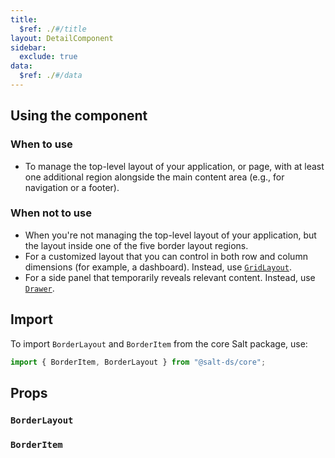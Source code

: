 ```yaml
---
title:
  $ref: ./#/title
layout: DetailComponent
sidebar:
  exclude: true
data:
  $ref: ./#/data
---
```


## Using the component

### When to use

- To manage the top-level layout of your application, or page, with at least one additional region alongside the main content area (e.g., for navigation or a footer).

### When not to use

- When you're not managing the top-level layout of your application, but the layout inside one of the five border layout regions.
- For a customized layout that you can control in both row and column dimensions (for example, a dashboard). Instead, use [`GridLayout`](./grid-layout).
- For a side panel that temporarily reveals relevant content. Instead, use [`Drawer`](../drawer).

## Import

To import `BorderLayout` and `BorderItem` from the core Salt package, use:

```js
import { BorderItem, BorderLayout } from "@salt-ds/core";
```

## Props

### `BorderLayout`

<PropsTable componentName="BorderLayout" />

### `BorderItem`

<PropsTable componentName="BorderItem" />
